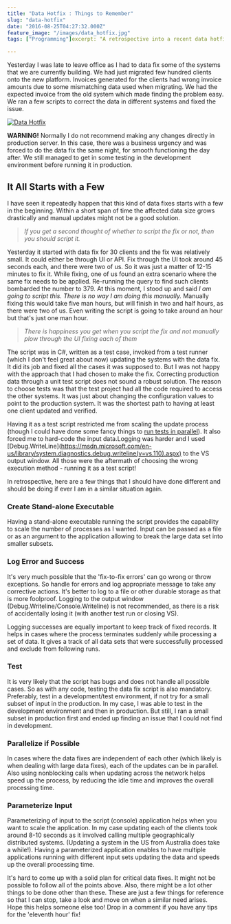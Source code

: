 ```yaml
---
title: "Data Hotfix : Things to Remember"
slug: "data-hotfix"
date: "2016-08-25T04:27:32.000Z"
feature_image: "/images/data_hotfix.jpg"
tags: ["Programming"]excerpt: "A retrospective into a recent data hotfix that I did."

---
```


Yesterday I was late to leave office as I had to data fix some of the systems that we are currently building. We had just migrated few hundred clients onto the new platform. Invoices generated for the clients had wrong invoice amounts due to some mismatching data used when migrating. We had the expected invoice from the old system which made finding the problem easy. We ran a few scripts to correct the data in different systems and fixed the issue.

[![Data Hotfix](/images/data_hotfix.jpg)](http://static1.squarespace.com/static/54652521e4b0045935420a6c/t/548dee03e4b0f1b25cb560d5/1418587652009/Data.jpg?format=1500w)

**WARNING!** Normally I do not recommend making any changes directly in production server. In this case, there was a business urgency and was forced to do the data fix the same night, for smooth functioning the day after. We still managed to get in some testing in the development environment before running it in production.

It All Starts with a Few
------------------------

I have seen it repeatedly happen that this kind of data fixes starts with a few in the beginning. Within a short span of time the affected data size grows drastically and manual updates might not be a good solution.

> _If you get a second thought of whether to script the fix or not, then you should script it._

Yesterday it started with data fix for 30 clients and the fix was relatively small. It could either be through UI or API. Fix through the UI took around 45 seconds each, and there were two of us. So it was just a matter of 12-15 minutes to fix it. While fixing, one of us found an extra scenario where the same fix needs to be applied. Re-running the query to find such clients bombarded the number to 379. At this moment, I stood up and said _I am going to script this. There is no way I am doing this manually._ Manually fixing this would take five man hours, but will finish in two and half hours, as there were two of us. Even writing the script is going to take around an hour but that's just one man hour.

> _There is happiness you get when you script the fix and not manually plow through the UI fixing each of them_

The script was in C#, written as a test case, invoked from a test runner (which I don't feel great about now) updating the systems with the data fix. It did its job and fixed all the cases it was supposed to. But I was not happy with the approach that I had chosen to make the fix. Correcting production data through a unit test script does not sound a robust solution. The reason to choose tests was that the test project had all the code required to access the other systems. It was just about changing the configuration values to point to the production system. It was the shortest path to having at least one client updated and verified.

Having it as a test script restricted me from scaling the update process (though I could have done some fancy things to [run tests in parallel](https://xunit.github.io/docs/running-tests-in-parallel.html)). It also forced me to hard-code the input data.Logging was harder and I used \[Debug.WriteLine\](https://msdn.microsoft.com/en-us/library/system.diagnostics.debug.writeline(v=vs.110).aspx) to the VS output window. All those were the aftermath of choosing the wrong execution method - running it as a test script!

In retrospective, here are a few things that I should have done different and should be doing if ever I am in a similar situation again.

### **Create Stand-alone Executable**

Having a stand-alone executable running the script provides the capability to scale the number of processes as I wanted. Input can be passed as a file or as an argument to the application allowing to break the large data set into smaller subsets.

### **Log Error and Success**

It's very much possible that the 'fix-to-fix errors' can go wrong or throw exceptions. So handle for errors and log appropriate message to take any corrective actions. It's better to log to a file or other durable storage as that is more foolproof. Logging to the output window (Debug.Writeline/Console.Writeline) is not recommended, as there is a risk of accidentally losing it (with another test run or closing VS).

Logging successes are equally important to keep track of fixed records. It helps in cases where the process terminates suddenly while processing a set of data. It gives a track of all data sets that were successfully processed and exclude from following runs.

### **Test**

It is very likely that the script has bugs and does not handle all possible cases. So as with any code, testing the data fix script is also mandatory. Preferably, test in a development/test environment, if not try for a small subset of input in the production. In my case, I was able to test in the development environment and then in production. But still, I ran a small subset in production first and ended up finding an issue that I could not find in development.

### **Parallelize if Possible**

In cases where the data fixes are independent of each other (which likely is when dealing with large data fixes), each of the updates can be in parallel. Also using nonblocking calls when updating across the network helps speed up the process, by reducing the idle time and improves the overall processing time.

### **Parameterize Input**

Parameterizing of input to the script (console) application helps when you want to scale the application. In my case updating each of the clients took around 8-10 seconds as it involved calling multiple geographically distributed systems. (Updating a system in the US from Australia does take a while!). Having a parameterized application enables to have multiple applications running with different input sets updating the data and speeds up the overall processing time.

It's hard to come up with a solid plan for critical data fixes. It might not be possible to follow all of the points above. Also, there might be a lot other things to be done other than these. These are just a few things for reference so that I can stop, take a look and move on when a similar need arises. Hope this helps someone else too! Drop in a comment if you have any tips for the 'eleventh hour' fix!